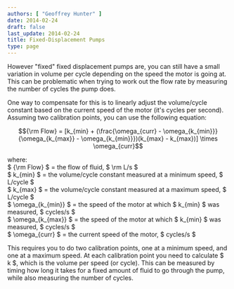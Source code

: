 ```yaml
---
authors: [ "Geoffrey Hunter" ]
date: 2014-02-24
draft: false
last_update: 2014-02-24
title: Fixed-Displacement Pumps
type: page
---
```


However "fixed" fixed displacement pumps are, you can still have a small variation in volume per cycle depending on the speed the motor is going at. This can be problematic when trying to work out the flow rate by measuring the number of cycles the pump does.


One way to compensate for this is to linearly adjust the volume/cycle constant based on the current speed of the motor (it's cycles per second). Assuming two calibration points, you can use the following equation:

$${\rm Flow} = [k_{min} + (\frac{\omega_{curr} - \omega_{k_{min}}}{\omega_{k_{max}} - \omega_{k_{min}}})(k_{max} - k_{max})] \times \omega_{curr}$$

<p className="centered">	where:<br/>
	$ {\rm Flow} $ = the flow of fluid, $ \rm L/s $<br/>
	$ k_{min} $ = the volume/cycle constant measured at a minimum speed, $ L/cycle $<br/>
	$ k_{max} $ = the volume/cycle constant measured at a maximum speed, $ L/cycle $<br/>
	$ \omega_{k_{min}} $ = the speed of the motor at which $ k_{min} $ was measured, $ cycles/s $<br/>
	$ \omega_{k_{max}} $ = the speed of the motor at which $ k_{min} $ was measured, $ cycles/s $ <br/>
	$ \omega_{curr} $ = the current speed of the motor, $ cycles/s $<br/></p>

This requires you to do two calibration points, one at a minimum speed, and one at a maximum speed. At each calibration point you need to calculate $ k $, which is the volume per speed (or cycle). This can be measured by timing how long it takes for a fixed amount of fluid to go through the pump, while also measuring the number of cycles.
